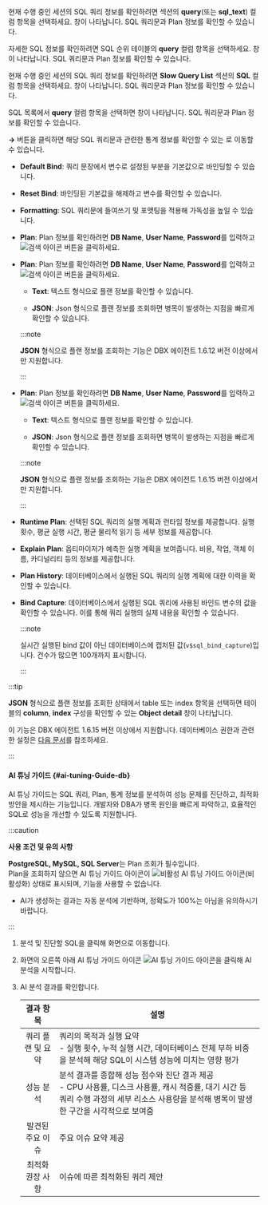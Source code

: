 <Title hashid="query-details" level={props.level}>SQL 상세 정보 확인하기</Title>

<InDoc pages="instance-monitoring,multi-instance-monitoring">

현재 수행 중인 세션의 SQL 쿼리 정보를 확인하려면 <Cmdname sid="active_sessions" className="uitext" /> 섹션의 **query**(또는 **sql_text**) 컬럼 항목을 선택하세요. <Cmdname sid="TTL06224" className="uitext" /> 창이 나타납니다. SQL 쿼리문과 Plan 정보를 확인할 수 있습니다.

</InDoc>

<InDoc pages="analysis-compare-top-sql">

자세한 SQL 정보를 확인하려면 SQL 순위 테이블의 **query** 컬럼 항목을 선택하세요. <Cmdname sid="TTL06224" className="uitext" /> 창이 나타납니다. SQL 쿼리문과 Plan 정보를 확인할 수 있습니다.

</InDoc>

<InDoc pages="slow-query">

현재 수행 중인 세션의 SQL 쿼리 정보를 확인하려면 **Slow Query List** 섹션의 **SQL** 컬럼 항목을 선택하세요. <Cmdname sid="TTL06224" className="uitext" /> 창이 나타납니다. SQL 쿼리문과 Plan 정보를 확인할 수 있습니다.

</InDoc>

<InDoc pages="analysis-sql">

SQL 목록에서 **query** 컬럼 항목을 선택하면 <Cmdname sid="TTL06224" className="uitext" /> 창이 나타납니다. SQL 쿼리문과 Plan 정보를 확인할 수 있습니다.

</InDoc>

<Cmdname sid="BTN06225" className="uitext" />**→** 버튼을 클릭하면 해당 SQL 쿼리문과 관련한 통계 정보를 확인할 수 있는 <Cmdname sid="statistics_sql" className="uitext" />로 이동할 수 있습니다.

<InDoc product="oracle-pro,oracle"><ImgLang img="db-sql-details-oracle-pro.png" desc="SQL 상세" /></InDoc>

<InDoc product="postgresql,mysql"><ImgLang img="db-sql-details-postgresql.png" desc="SQL 상세" /></InDoc>

<InDoc product="mssql"><ImgLang img="db-sql-details-mssql.png" desc="SQL 상세" /></InDoc>

<InDoc product="db2,sapase"><ImgLang img="db-sql-details-db2.png" desc="SQL 상세" /></InDoc>

<Xclude product="postgresql,mysql,oracle-pro,oracle,mssql,db2,sapase"><ImgLang img="db-sql-details-common.png" desc="SQL 상세" /></Xclude>

<InDoc product='postgresql,mysql,altibase,cubrid,mssql,db2'>

* **Default Bind**: 쿼리 문장에서 변수로 설정된 부분을 기본값으로 바인딩할 수 있습니다.

* **Reset Bind**: 바인딩된 기본값을 해제하고 변수를 확인할 수 있습니다.

* **Formatting**: SQL 쿼리문에 들여쓰기 및 포맷팅을 적용해 가독성을 높일 수 있습니다.

</InDoc>

<InDoc product="altibase,cubrid,mssql">

* **Plan**: Plan 정보를 확인하려면 **DB Name**, **User Name**, **Password**를 입력하고 ![검색 아이콘](/img/ico-btn-search.png) 버튼을 클릭하세요.

</InDoc>

<InDoc product='postgresql,mysql'>

* **Plan**: Plan 정보를 확인하려면 **DB Name**, **User Name**, **Password**를 입력하고 ![검색 아이콘](/img/ico-btn-search.png) 버튼을 클릭하세요.

  * **Text**: 텍스트 형식으로 플랜 정보를 확인할 수 있습니다.

  * **JSON**: Json 형식으로 플랜 정보를 조회하면 병목이 발생하는 지점을 빠르게 확인할 수 있습니다.

  :::note

  **JSON** 형식으로 플랜 정보를 조회하는 기능은 DBX 에이전트 1.6.12 버전 이상에서만 지원합니다.

  :::

</InDoc>

<InDoc product='mysql'>

* **Plan**: Plan 정보를 확인하려면 **DB Name**, **User Name**, **Password**를 입력하고 ![검색 아이콘](/img/ico-btn-search.png) 버튼을 클릭하세요.

  * **Text**: 텍스트 형식으로 플랜 정보를 확인할 수 있습니다.

  * **JSON**: Json 형식으로 플랜 정보를 조회하면 병목이 발생하는 지점을 빠르게 확인할 수 있습니다.

  :::note

  **JSON** 형식으로 플랜 정보를 조회하는 기능은 DBX 에이전트 1.6.15 버전 이상에서만 지원합니다.

  :::

</InDoc>

<InDoc product='oracle-pro,oracle'>

* **Runtime Plan**: 선택된 SQL 쿼리의 실행 계획과 런타임 정보를 제공합니다. 실행 횟수, 평균 실행 시간, 평균 물리적 읽기 등 세부 정보를 제공합니다.

* **Explain Plan**: 옵티마이저가 예측한 실행 계획을 보여줍니다. 비용, 작업, 객체 이름, 카디널리티 등의 정보를 제공합니다.

* **Plan History**: 데이터베이스에서 실행된 SQL 쿼리의 실행 계획에 대한 이력을 확인할 수 있습니다.

* **Bind Capture**: 데이터베이스에서 실행된 SQL 쿼리에 사용된 바인드 변수의 값을 확인할 수 있습니다. 이를 통해 쿼리 실행의 실제 내용을 확인할 수 있습니다.

  :::note

  실시간 실행된 bind 값이 아닌 데이터베이스에 캡처된 값(`v$sql_bind_capture`)입니다. 건수가 많으면 100개까지 표시합니다.

  :::

</InDoc>

<InDoc product='postgresql,mysql'>

:::tip

**JSON** 형식으로 플랜 정보를 조회한 상태에서 table 또는 index 항목을 선택하면 테이블의 **column**, **index** 구성을 확인할 수 있는 **Object detail** 창이 나타납니다.

<ImgLang img='db-sql-objectdetail-pg.png' desc='Object detail' />

이 기능은 DBX 에이전트 1.6.15 버전 이상에서 지원합니다. 데이터베이스 권한과 관련한 설정은 [다음 문서](install-agent#uid)를 참조하세요.

:::

</InDoc>

<InDoc product='postgresql,mysql,oracle,oracle-pro,mssql'>

#### AI 튜닝 가이드 {#ai-tuning-Guide-db}

AI 튜닝 가이드는 SQL 쿼리, Plan, 통계 정보를 분석하여 성능 문제를 진단하고, 최적화 방안을 제시하는 기능입니다. 개발자와 DBA가 병목 원인을 빠르게 파악하고, 효율적인 SQL로 성능을 개선할 수 있도록 지원합니다.

:::caution

**사용 조건 및 유의 사항**

**PostgreSQL, MySQL, SQL Server**는 Plan 조회가 필수입니다.  
Plan을 조회하지 않으면 AI 튜닝 가이드 아이콘이 ![비활성 AI 튜닝 가이드 아이콘](/img/ico-ai-tuning-icon-disabled.svg)(비활성화) 상태로 표시되며, 기능을 사용할 수 없습니다.

* AI가 생성하는 결과는 자동 분석에 기반하며, 정확도가 100%는 아님을 유의하시기 바랍니다.

:::

1. 분석 및 진단할 SQL을 클릭해 <Cmdname sid="TTL06224" className="uitext" /> 화면으로 이동합니다.

1. <Cmdname sid="TTL06224" className="uitext" /> 화면의 오른쪽 아래 AI 튜닝 가이드 아이콘 ![AI 튜닝 가이드 아이콘](/img/ico-ai-tuning-icon.svg)을 클릭해 AI 분석을 시작합니다.

1. AI 분석 결과를 확인합니다. 

    | 결과 항목 | 설명 |
    | :---: | --- |
    | 쿼리 플랜 및 요약 | 쿼리의 목적과 실행 요약 <br /> - 실행 횟수, 누적 실행 시간, 데이터베이스 전체 부하 비중을 분석해 해당 SQL이 시스템 성능에 미치는 영향 평가 |
    | 성능 분석 | 분석 결과를 종합해 성능 점수와 진단 결과 제공 <br /> - CPU 사용률, 디스크 사용률, 캐시 적중률, 대기 시간 등 쿼리 수행 과정의 세부 리소스 사용량을 분석해 병목이 발생한 구간을 시각적으로 보여줌 |
    | 발견된 주요 이슈 | 주요 이슈 요약 제공 |
    | 최적화 권장 사항 | 이슈에 따른 최적화된 쿼리 제안 |

</InDoc>